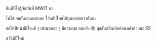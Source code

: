 ยินดีที่ได้รู้จักกันที่ MWIT นะ

ไม่ได้เจอกันนานมากเลย ไว้กลับไทยไปกุมภาค่อยว่ากันนะ

ขอให้ปีหน้ามีเรื่องดี ๆ เข้ามาเยอะ ๆ มีความสุข สมหวัง 😝
สุขสันต์วันเกิดย้อนหลังด้วยนะ 55

สวัสดีปีใหม่
